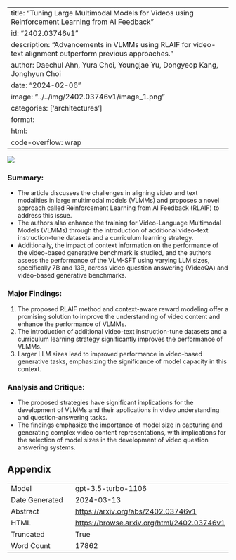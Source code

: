 
---
title: "Tuning Large Multimodal Models for Videos using Reinforcement Learning from AI Feedback"
id: "2402.03746v1"
description: "Advancements in VLMMs using RLAIF for video-text alignment outperform previous approaches."
author: Daechul Ahn, Yura Choi, Youngjae Yu, Dongyeop Kang, Jonghyun Choi
date: "2024-02-06"
image: "../../img/2402.03746v1/image_1.png"
categories: ['architectures']
format:
  html:
    code-overflow: wrap
---

![](../../img/2402.03746v1/image_1.png)

### Summary:
- The article discusses the challenges in aligning video and text modalities in large multimodal models (VLMMs) and proposes a novel approach called Reinforcement Learning from AI Feedback (RLAIF) to address this issue. 
- The authors also enhance the training for Video-Language Multimodal Models (VLMMs) through the introduction of additional video-text instruction-tune datasets and a curriculum learning strategy. 
- Additionally, the impact of context information on the performance of the video-based generative benchmark is studied, and the authors assess the performance of the VLM-SFT using varying LLM sizes, specifically 7B and 13B, across video question answering (VideoQA) and video-based generative benchmarks.

### Major Findings:
1. The proposed RLAIF method and context-aware reward modeling offer a promising solution to improve the understanding of video content and enhance the performance of VLMMs.
2. The introduction of additional video-text instruction-tune datasets and a curriculum learning strategy significantly improves the performance of VLMMs.
3. Larger LLM sizes lead to improved performance in video-based generative tasks, emphasizing the significance of model capacity in this context.

### Analysis and Critique:
- The proposed strategies have significant implications for the development of VLMMs and their applications in video understanding and question-answering tasks.
- The findings emphasize the importance of model size in capturing and generating complex video content representations, with implications for the selection of model sizes in the development of video question answering systems.

## Appendix

|          |          |
|----------|----------|
| Model     | gpt-3.5-turbo-1106       |
| Date Generated     | 2024-03-13       |
| Abstract | [https://arxiv.org/abs/2402.03746v1](https://arxiv.org/abs/2402.03746v1)        |
| HTML     | [https://browse.arxiv.org/html/2402.03746v1](https://browse.arxiv.org/html/2402.03746v1)       |
| Truncated       | True       |
| Word Count       | 17862       |